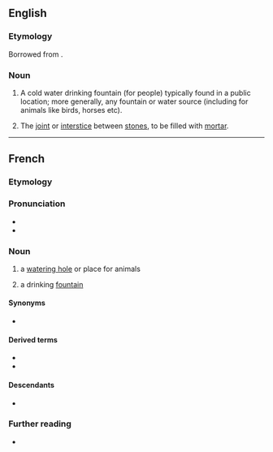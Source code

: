 ==English==

===Etymology===
Borrowed from {{bor|en|fr|abreuvoir||a [[watering]] place}}.

===Noun===
{{en-noun}}

# A cold water drinking fountain (for people) typically found in a public location; more generally, any fountain or water source (including for animals like birds, horses etc).
# {{lb|en|obsolete|masonry}} The [[joint]] or [[interstice]] between [[stone]]s, to be filled with [[mortar]].
#: {{rfquotek|en|Gwilt}}

----

==French==

===Etymology===
{{suffix|fr|abreuver|oir}}

===Pronunciation===
* {{fr-IPA}}
* {{audio|fr|Fr-abreuvoir.ogg|audio}}

===Noun===
{{fr-noun|m}}

# a [[watering hole]] or place for animals
# {{lb|fr|Canada|proscribed}} a drinking [[fountain]]

====Synonyms====
* {{sense|drinking fountain}} {{l|fr|fontaine}} {{qualifier|mostly Europe}}

====Derived terms====
* {{l|fr|abreuvoir à mouches}}
* {{l|fr|borne-abreuvoir}}

====Descendants====
* {{desc|en|abreuvoir|bor=1}}

===Further reading===
* {{R:TLFi}}